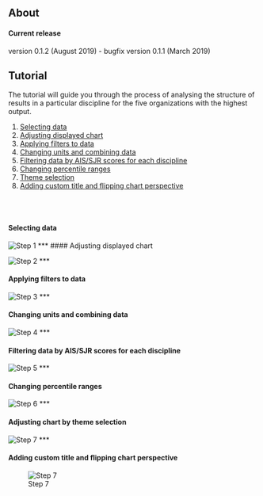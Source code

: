 ## About




#### Current release
version 0.1.2 (August 2019)
- bugfix
version 0.1.1 (March 2019)

## Tutorial 

The tutorial will guide you through the process of analysing 
the structure of results in a particular discipline 
for the five organizations with the highest output.

1. [Selecting data](#selecting-data)
2. [Adjusting displayed chart](#adjusting-displayed-chart)
3. [Applying filters to data](#applying-filters)
4. [Changing units and combining data](#changing-units)
5. [Filtering data by AIS/SJR scores for each discipline](#filtering-data-by-score)
6. [Changing percentile ranges](#percentile-range)
7. [Theme selection](#theme-selection)
8. [Adding custom title and flipping chart perspective](#adding-custom-title)

<br><br>

#### Selecting data  
<a name="selecting-data"></a>

![Step 1](step1.jpg)
***
#### Adjusting displayed chart  
<a name="adjusting-displayed-chart"></a>

![Step 2](step2.jpg)
***

#### Applying filters to data 
<a name="applying-filters"></a>



![Step 3](step3.jpg)
***

#### Changing units and combining data 
<a name="changing-units"></a>

![Step 4](step4.jpg)
***

#### Filtering data by AIS/SJR scores for each discipline 
<a name="filtering-data-by-score"></a>

![Step 5](step5.jpg)
***

#### Changing percentile ranges 
<a name="percentile-range"></a>

![Step 6](step6.jpg)
***

#### Adjusting chart by theme selection 
<a name="theme-selection"></a>

![Step 7](step7.jpg)
***

#### Adding custom title and flipping chart perspective
<a name="adding-custom-title"></a>

![Step 7](step8.jpg)


